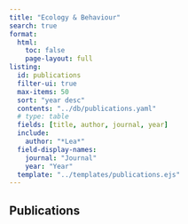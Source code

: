 ```yaml
---
title: "Ecology & Behaviour"
search: true
format:
  html:
    toc: false
    page-layout: full
listing:
  id: publications
  filter-ui: true
  max-items: 50
  sort: "year desc"
  contents: "../db/publications.yaml"
  # type: table
  fields: [title, author, journal, year]
  include:
    author: "*Lea*"
  field-display-names:
    journal: "Journal"
    year: "Year"
  template: "../templates/publications.ejs"
---
```


## Publications
::: {#publications .listings-grid}


:::
